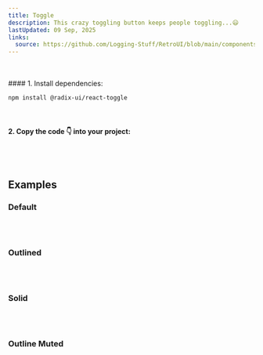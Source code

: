 ```yaml
---
title: Toggle
description: This crazy toggling button keeps people toggling...😃
lastUpdated: 09 Sep, 2025
links:
  source: https://github.com/Logging-Stuff/RetroUI/blob/main/components/retroui/Toggle.tsx
---
```


<ComponentShowcase name="toggle-style-default" />
<br />
<br />

<ComponentInstall>
  <ComponentInstall.Cli npmCommand="npx shadcn@latest add @retroui/toggle" />
  <ComponentInstall.Manual>
#### 1. Install dependencies:

```sh
npm install @radix-ui/react-toggle
```

<br />

#### 2. Copy the code 👇 into your project:

<ComponentSource name="toggle" />
    </ComponentInstall.Manual>

</ComponentInstall>

<br />
<br />

## Examples

### Default

<ComponentShowcase name="toggle-style-default" />
<br />
<br />

### Outlined

<ComponentShowcase name="toggle-style-outlined" />
<br />
<br />

### Solid

<ComponentShowcase name="toggle-style-solid" />
<br />
<br />

### Outline Muted

<ComponentShowcase name="toggle-style-outline-muted" />
